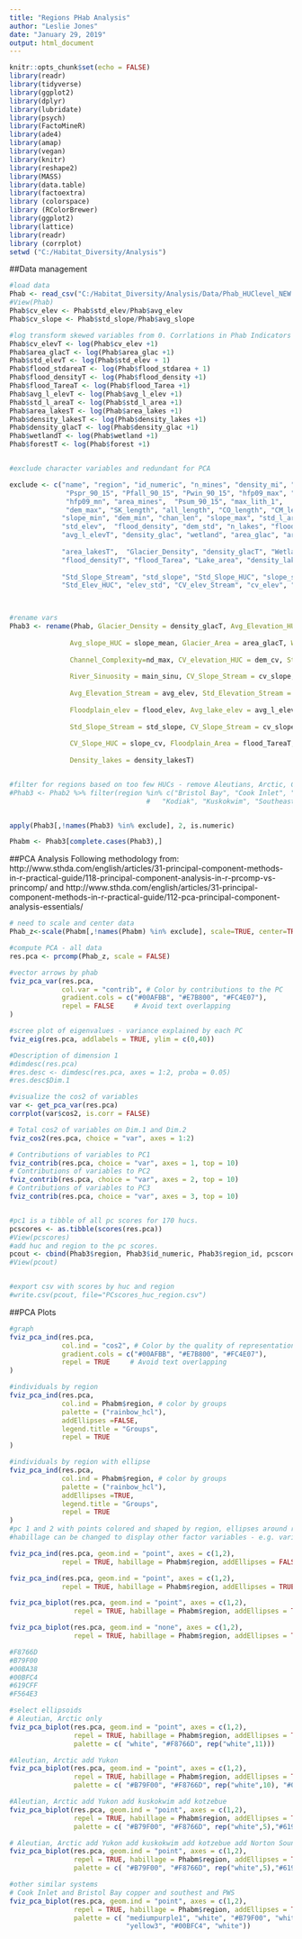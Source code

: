 ```yaml
---
title: "Regions PHab Analysis"
author: "Leslie Jones"
date: "January 29, 2019"
output: html_document
---
```


```r
knitr::opts_chunk$set(echo = FALSE)
library(readr)
library(tidyverse)
library(ggplot2)
library(dplyr)
library(lubridate)
library(psych)
library(FactoMineR)
library(ade4)
library(amap)
library(vegan)
library(knitr)
library(reshape2)
library(MASS)
library(data.table)
library(factoextra)
library (colorspace)
library (RColorBrewer)
library(ggplot2)
library(lattice)
library(readr)
library (corrplot)
setwd ("C:/Habitat_Diversity/Analysis")

```

##Data management
```r

#load data
Phab <- read_csv("C:/Habitat_Diversity/Analysis/Data/Phab_HUClevel_NEW.csv")
#View(Phab)
Phab$cv_elev <- Phab$std_elev/Phab$avg_elev
Phab$cv_slope <- Phab$std_slope/Phab$avg_slope

#log transform skewed variables from 0. Corrlations in Phab Indicators
Phab$cv_elevT <- log(Phab$cv_elev +1)
Phab$area_glacT <- log(Phab$area_glac +1)
Phab$std_elevT <- log(Phab$std_elev + 1)
Phab$flood_stdareaT <- log(Phab$flood_stdarea + 1)
Phab$flood_densityT <- log(Phab$flood_density +1)
Phab$flood_TareaT <- log(Phab$flood_Tarea +1)
Phab$avg_l_elevT <- log(Phab$avg_l_elev +1)
Phab$std_l_areaT <- log(Phab$std_l_area +1)
Phab$area_lakesT <- log(Phab$area_lakes +1)
Phab$density_lakesT <- log(Phab$density_lakes +1)
Phab$density_glacT <- log(Phab$density_glac +1)
Phab$wetlandT <- log(Phab$wetland +1)
Phab$forestT <- log(Phab$forest +1)


#exclude character variables and redundant for PCA

exclude <- c("name", "region", "id_numeric", "n_mines", "density_mi", "hfp_std", "hfp09_std","region_id",
              "Pspr_90_15", "Pfall_90_15", "Pwin_90_15", "hfp09_max", "pike_stream_km", "pike_nlakes",
              "hfp09_mn", "area_mines",  "Psum_90_15", "max_lith_1", 
              "dem_max", "SK_length", "all_length", "CO_length", "CM_length", "SK_length", "ch_length", "PK_length", "forest",
             "slope_min", "dem_min", "chan_len", "slope_max", "std_l_area", "bare_HUC", "max_slope","max_elev",  "std_l_areaT",
             "std_elev",  "flood_density", "dem_std", "n_lakes", "flood_stdarea", "flood_stdareaT", "flood_denstiyT",
             "avg_l_elevT", "density_glac", "wetland", "area_glac", "area_lakes", "density_lakes", "forest", "cv_elev",
             
             "area_lakesT",  "Glacier_Density", "density_glacT", "Wetland", "wetlandT", "Forest", "forestT",
             "flood_densityT", "flood_Tarea", "Lake_area", "density_lakesT",
             
             "Std_Slope_Stream", "std_slope", "Std_Slope_HUC", "slope_std", "Std_Elevation_Stream", "std_elev",
             "Std_Elev_HUC", "elev_std", "CV_elev_Stream", "cv_elev", "tair_spawn90_15", "tair_grow90_15")
             


#rename vars
Phab3 <- rename(Phab, Glacier_Density = density_glacT, Avg_Elevation_HUC=dem_mean, Std_Slope_HUC=slope_std, 
                
               Avg_slope_HUC = slope_mean, Glacier_Area = area_glacT, Wetland = wetlandT,
               
               Channel_Complexity=nd_max, CV_elevation_HUC = dem_cv, Std_Elev_HUC = dem_std, Avg_slope_stream = avg_slope,
               
               River_Sinuosity = main_sinu, CV_Slope_Stream = cv_slope, 
               
               Avg_Elevation_Stream = avg_elev, Std_Elevation_Stream = std_elevT, 
               
               Floodplain_elev = flood_elev, Avg_lake_elev = avg_l_elev, Forest = forestT,
               
               Std_Slope_Stream = std_slope, CV_Slope_Stream = cv_slope, CV_elev_Stream = cv_elevT, 
               
               CV_Slope_HUC = slope_cv, Floodplain_Area = flood_TareaT, Shrub = shrub_HUC, Lake_area = area_lakesT,
               
               Density_lakes = density_lakesT)


#filter for regions based on too few HUCs - remove Aleutians, Arctic, Chignik, Kodiak, Prince William
#Phab3 <- Phab2 %>% filter(region %in% c("Bristol Bay", "Cook Inlet", "Chignik", "Copper River",
                                  #   "Kodiak", "Kuskokwim", "Southeast", "Prince William Sound")) 


apply(Phab3[,!names(Phab3) %in% exclude], 2, is.numeric)

Phabm <- Phab3[complete.cases(Phab3),] 
```

##PCA Analysis
Following methodology from: http://www.sthda.com/english/articles/31-principal-component-methods-in-r-practical-guide/118-principal-component-analysis-in-r-prcomp-vs-princomp/
and http://www.sthda.com/english/articles/31-principal-component-methods-in-r-practical-guide/112-pca-principal-component-analysis-essentials/
```r

# need to scale and center data
Phab_z<-scale(Phabm[,!names(Phabm) %in% exclude], scale=TRUE, center=TRUE)

#compute PCA - all data
res.pca <- prcomp(Phab_z, scale = FALSE)

#vector arrows by phab
fviz_pca_var(res.pca,
             col.var = "contrib", # Color by contributions to the PC
             gradient.cols = c("#00AFBB", "#E7B800", "#FC4E07"),
             repel = FALSE     # Avoid text overlapping
)

#scree plot of eigenvalues - variance explained by each PC
fviz_eig(res.pca, addlabels = TRUE, ylim = c(0,40))

#Description of dimension 1
#dimdesc(res.pca)
#res.desc <- dimdesc(res.pca, axes = 1:2, proba = 0.05)
#res.desc$Dim.1

#visualize the cos2 of variables
var <- get_pca_var(res.pca)
corrplot(var$cos2, is.corr = FALSE)

# Total cos2 of variables on Dim.1 and Dim.2
fviz_cos2(res.pca, choice = "var", axes = 1:2)

# Contributions of variables to PC1
fviz_contrib(res.pca, choice = "var", axes = 1, top = 10)
# Contributions of variables to PC2
fviz_contrib(res.pca, choice = "var", axes = 2, top = 10)
# Contributions of variables to PC3
fviz_contrib(res.pca, choice = "var", axes = 3, top = 10)


#pc1 is a tibble of all pc scores for 170 hucs.
pcscores <- as.tibble(scores(res.pca))
#View(pcscores)
#add huc and region to the pc scores.
pcout <- cbind(Phab3$region, Phab3$id_numeric, Phab3$region_id, pcscores)
#View(pcout)


#export csv with scores by huc and region
#write.csv(pcout, file="PCscores_huc_region.csv")


```

##PCA Plots
```r
#graph 
fviz_pca_ind(res.pca,
             col.ind = "cos2", # Color by the quality of representation
             gradient.cols = c("#00AFBB", "#E7B800", "#FC4E07"),
             repel = TRUE     # Avoid text overlapping
)

#individuals by region
fviz_pca_ind(res.pca,
             col.ind = Phabm$region, # color by groups
             palette = ("rainbow_hcl"),
             addEllipses =FALSE,
             legend.title = "Groups",
             repel = TRUE
)

#individuals by region with ellipse
fviz_pca_ind(res.pca,
             col.ind = Phabm$region, # color by groups
             palette = ("rainbow_hcl"),
             addEllipses =TRUE,
             legend.title = "Groups",
             repel = TRUE
)
#pc 1 and 2 with points colored and shaped by region, ellipses around regions 
#habillage can be changed to display other factor variables - e.g. variable type.

fviz_pca_ind(res.pca, geom.ind = "point", axes = c(1,2), 
             repel = TRUE, habillage = Phabm$region, addEllipses = FALSE)

fviz_pca_ind(res.pca, geom.ind = "point", axes = c(1,2), 
             repel = TRUE, habillage = Phabm$region, addEllipses = TRUE)

fviz_pca_biplot(res.pca, geom.ind = "point", axes = c(1,2), 
                repel = TRUE, habillage = Phabm$region, addEllipses = TRUE)

fviz_pca_biplot(res.pca, geom.ind = "none", axes = c(1,2), 
                repel = TRUE, habillage = Phabm$region, addEllipses = TRUE)


```


```r

#F8766D
#B79F00
#00BA38
#00BFC4
#619CFF
#F564E3

#select ellipsoids
# Aleutian, Arctic only
fviz_pca_biplot(res.pca, geom.ind = "point", axes = c(1,2), 
                repel = TRUE, habillage = Phabm$region, addEllipses = TRUE,
                palette = c( "white", "#F8766D", rep("white",11)))

#Aleutian, Arctic add Yukon
fviz_pca_biplot(res.pca, geom.ind = "point", axes = c(1,2), 
                repel = TRUE, habillage = Phabm$region, addEllipses = TRUE,
                palette = c( "#B79F00", "#F8766D", rep("white",10), "#00BA38"))

#Aleutian, Arctic add Yukon add kuskokwim add kotzebue
fviz_pca_biplot(res.pca, geom.ind = "point", axes = c(1,2), 
                repel = TRUE, habillage = Phabm$region, addEllipses = TRUE,
                palette = c( "#B79F00", "#F8766D", rep("white",5),"#619CFF", "#00BFC4", rep("white",3), "#00BA38"))

# Aleutian, Arctic add Yukon add kuskokwim add kotzebue add Norton Sound
fviz_pca_biplot(res.pca, geom.ind = "point", axes = c(1,2), 
                repel = TRUE, habillage = Phabm$region, addEllipses = TRUE,
                palette = c( "#B79F00", "#F8766D", rep("white",5),"#619CFF", "#00BFC4", "#F564E3", rep("white",2), "#00BA38"))

#other similar systems
# Cook Inlet and Bristol Bay copper and southest and PWS
fviz_pca_biplot(res.pca, geom.ind = "point", axes = c(1,2), 
                repel = TRUE, habillage = Phabm$region, addEllipses = TRUE,
                palette = c( "mediumpurple1", "white", "#B79F00", "white", "#F8766D", "#619CFF", rep("white",4),
                             "yellow3", "#00BFC4", "white"))





```


